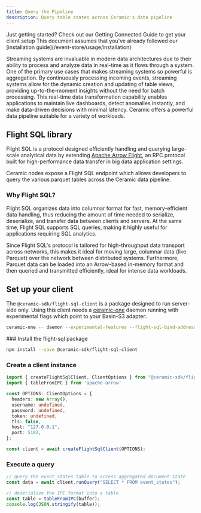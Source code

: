 ```yaml
---
title: Query the Pipeline
description: Query table states across Ceramic's data pipeline
---
```



<Callout>
Just getting started? Check out our Getting Connected Guide to get your client setup
This document assumes that you've already followed our [installation guide](/event-store/usage/installation)
</Callout>

Streaming systems are invaluable in modern data architectures due to their ability to process and analyze data in real-time as it flows through a system. One of the primary use cases that makes streaming systems so powerful is aggregation. By continuously processing incoming events, streaming systems allow for the dynamic creation and updating of table views, providing up-to-the-moment insights without the need for batch processing. This real-time data transformation capability enables applications to maintain live dashboards, detect anomalies instantly, and make data-driven decisions with minimal latency. Ceramic offers a powerful data pipeline suitable for a variety of workloads.

## Flight SQL library

Flight SQL is a protocol designed efficiently handling and querying large-scale analytical data by extending [Apache Arrow Flight](https://arrow.apache.org/blog/2019/10/13/introducing-arrow-flight/), an RPC protocol built for high-performance data transfer in big data application settings.

Ceramic nodes expose a Flight SQL endpoint which allows developers to query the various parquet tables across the Ceramic data pipeline.

### Why Flight SQL?

Flight SQL organizes data into columnar format for fast, memory-efficient data handling, thus reducing the amount of time needed to serialize, deserialize, and transfer data between clients and servers. At the same time, Flight SQL supports SQL queries, making it highly useful for applications requiring SQL analytics. 

Since Flight SQL's protocol is tailored for high-throughput data transport across networks, this makes it ideal for moving large, columnar data (like Parquet) over the network between distributed systems. Furthermore, Parquet data can be loaded into an Arrow-based in-memory format and then queried and transmitted efficiently, ideal for intense data workloads. 

## Set up your client

The `@ceramic-sdk/flight-sql-client` is a package designed to run server-side only. Using this client needs a [ceramic-one](https://github.com/ceramicnetwork/rust-ceramic) daemon running with experimental flags which point to your Basin-S3 adapter:

```bash
ceramic-one -- daemon --experimental-features --flight-sql-bind-address 0.0.0.0:5102 --s3-bucket your-basin-account.your-bucket-name
```

<Steps>
### Install the flight-sql package

```bash
npm install --save @ceramic-sdk/flight-sql-client
```

### Create a client instance

```typescript
import { createFlightSqlClient, ClientOptions } from "@ceramic-sdk/flight-sql-client";
import { tableFromIPC } from 'apache-arrow'

const OPTIONS: ClientOptions = {
  headers: new Array(),
  username: undefined,
  password: undefined,
  token: undefined,
  tls: false,
  host: "127.0.0.1",
  port: 5102,
};

const client = await createFlightSqlClient(OPTIONS);
```

### Execute a query 

```typescript
// query the event_states table to access aggregated document state
const data = await client.runQuery("SELECT * FROM event_states");

// deserialize the IPC format into a table
const table = tableFromIPC(buffer);
console.log(JSON.stringify(table));
```
</Steps>